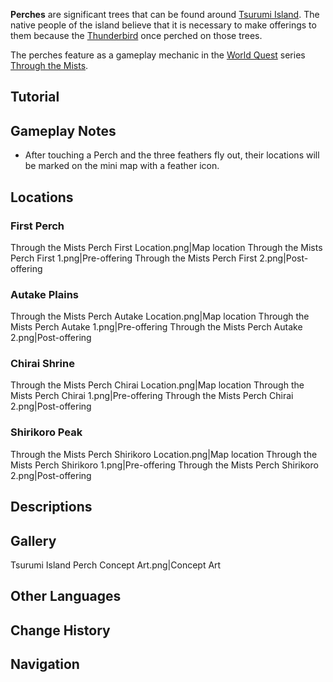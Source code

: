 {{Terminology Infobox
|image        = Tutorial Tsurumi Island's Perches 2.png
|type         = Exploration
|region       = Inazuma
|area         = Tsurumi Island
}}
'''Perches''' are significant trees that can be found around [[Tsurumi Island]]. The native people of the island believe that it is necessary to make offerings to them because the [[Thunderbird]] once perched on those trees.

The perches feature as a gameplay mechanic in the [[World Quest]] series [[Through the Mists]].

==Tutorial==
{{Transclude|Tutorial/Tsurumi Island's "Perches"...}}

==Gameplay Notes==
* After touching a Perch and the three feathers fly out, their locations will be marked on the mini map with a feather icon.

==Locations==
===First Perch===
<gallery hideaddbutton="true" captionalign="center">
Through the Mists Perch First Location.png|Map location
Through the Mists Perch First 1.png|Pre-offering
Through the Mists Perch First 2.png|Post-offering
</gallery>
===Autake Plains===
<gallery hideaddbutton="true" captionalign="center">
Through the Mists Perch Autake Location.png|Map location
Through the Mists Perch Autake 1.png|Pre-offering
Through the Mists Perch Autake 2.png|Post-offering
</gallery>
===Chirai Shrine===
<gallery hideaddbutton="true" captionalign="center">
Through the Mists Perch Chirai Location.png|Map location
Through the Mists Perch Chirai 1.png|Pre-offering
Through the Mists Perch Chirai 2.png|Post-offering
</gallery>
===Shirikoro Peak===
<gallery hideaddbutton="true" captionalign="center">
Through the Mists Perch Shirikoro Location.png|Map location
Through the Mists Perch Shirikoro 1.png|Pre-offering
Through the Mists Perch Shirikoro 2.png|Post-offering
</gallery>

==Descriptions==
{{Description|A giant hollow tree that grows in the mountains.<br />The shape of its leaves resembles birds. The direction in which these leaves have grown displays their hunger for what little light gets through.|2=[https://youtu.be/cE7RW9htzQU?t=2932 Version 1.6 Special Program]}}

==Gallery==
<gallery>
Tsurumi Island Perch Concept Art.png|Concept Art
</gallery>

==Other Languages==
{{Other Languages
|en      = Perch
|zhs     = 栖木
|zhs_rm  = Qīmù
|zht     = 棲木
|zht_rm  = Qīmù
|zh_tl   = Perch Tree
|ja      = 止まり木
|ja_rm   = Tomarigi
|ja_tl   = Perch
|ko      = 서목(栖木)
|ko_rm   = Seomok
|ko_tl   = Perch Tree
|es      = Árbol
|es_tl   = Tree
|fr      = Perchoir
|fr_tl   = Perch
|ru      = Гнездовье
|ru_tl   = Nesting-Place
|th      = คอน
|th_rm   = Khon
|th_tl   = Perch
|vi      = Cây {{tt|Cư Trú|居住}}
|vi_tl   = 
|de      = Nistbaum
|de_tl   = Nesting Tree
|id      = Pohon Tenggeran
|id_tl   = Tree of Which a Bird Rests
|pt      = Poleiro
|pt_tl   = Perch
|tr      = 
|tr_tl   = 
|it      = 
|it_tl   = 
}}

==Change History==
{{Change History|2.2}}

==Navigation==
{{Exploration Navbox|Inazuma}}